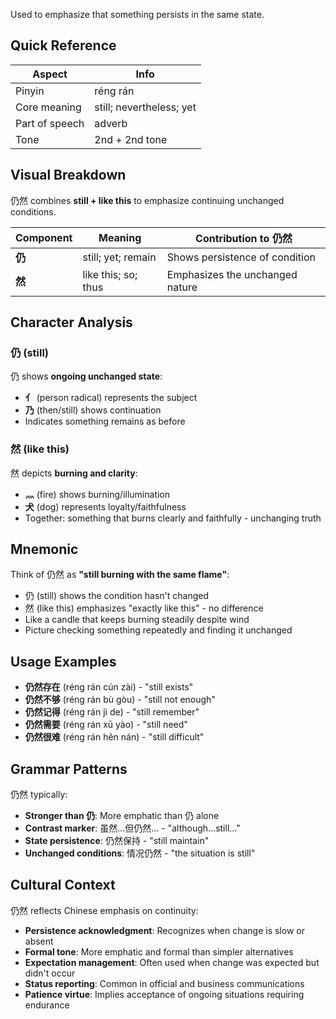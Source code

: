 Used to emphasize that something persists in the same state.

## Quick Reference

| Aspect         | Info                     |
| -------------- | ------------------------ |
| Pinyin         | réng rán                 |
| Core meaning   | still; nevertheless; yet |
| Part of speech | adverb                   |
| Tone           | 2nd + 2nd tone           |

## Visual Breakdown

仍然 combines **still + like this** to emphasize continuing unchanged conditions.

| Component | Meaning             | Contribution to 仍然            |
| --------- | ------------------- | ------------------------------- |
| **仍**    | still; yet; remain  | Shows persistence of condition  |
| **然**    | like this; so; thus | Emphasizes the unchanged nature |

## Character Analysis

### 仍 (still)

仍 shows **ongoing unchanged state**:

- **亻** (person radical) represents the subject
- **乃** (then/still) shows continuation
- Indicates something remains as before

### 然 (like this)

然 depicts **burning and clarity**:

- **灬** (fire) shows burning/illumination
- **犬** (dog) represents loyalty/faithfulness
- Together: something that burns clearly and faithfully - unchanging truth

## Mnemonic

Think of 仍然 as **"still burning with the same flame"**:

- 仍 (still) shows the condition hasn't changed
- 然 (like this) emphasizes "exactly like this" - no difference
- Like a candle that keeps burning steadily despite wind
- Picture checking something repeatedly and finding it unchanged

## Usage Examples

- **仍然存在** (réng rán cún zài) - "still exists"
- **仍然不够** (réng rán bù gòu) - "still not enough"
- **仍然记得** (réng rán jì de) - "still remember"
- **仍然需要** (réng rán xū yào) - "still need"
- **仍然很难** (réng rán hěn nán) - "still difficult"

## Grammar Patterns

仍然 typically:

- **Stronger than 仍**: More emphatic than 仍 alone
- **Contrast marker**: 虽然...但仍然... - "although...still..."
- **State persistence**: 仍然保持 - "still maintain"
- **Unchanged conditions**: 情况仍然 - "the situation is still"

## Cultural Context

仍然 reflects Chinese emphasis on continuity:

- **Persistence acknowledgment**: Recognizes when change is slow or absent
- **Formal tone**: More emphatic and formal than simpler alternatives
- **Expectation management**: Often used when change was expected but didn't occur
- **Status reporting**: Common in official and business communications
- **Patience virtue**: Implies acceptance of ongoing situations requiring endurance
